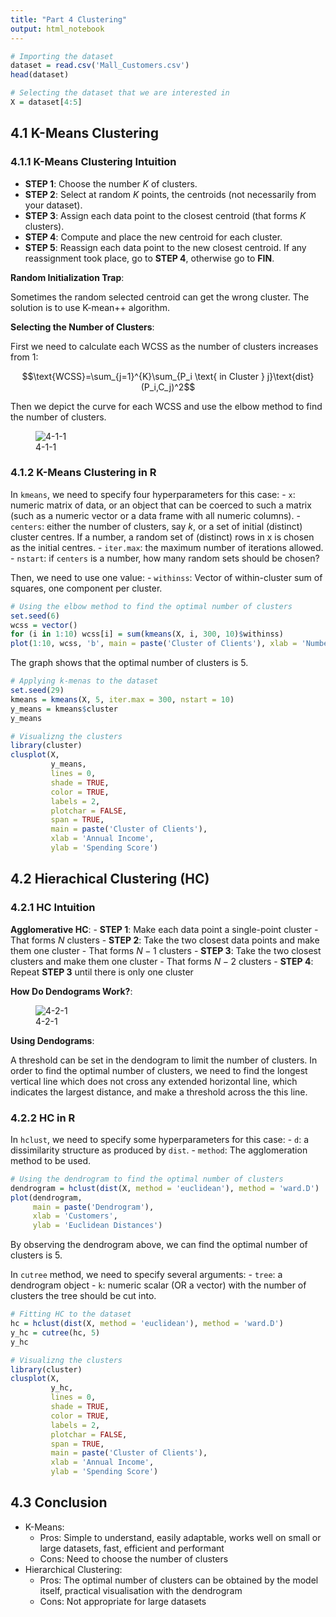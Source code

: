 ```yaml
---
title: "Part 4 Clustering"
output: html_notebook
---
```


```r
# Importing the dataset
dataset = read.csv('Mall_Customers.csv')
head(dataset)
```

```r
# Selecting the dataset that we are interested in
X = dataset[4:5]
```

## 4.1 K-Means Clustering
### 4.1.1 K-Means Clustering Intuition
- **STEP 1**: Choose the number $K$ of clusters.
- **STEP 2**: Select at random $K$ points, the centroids (not necessarily from your dataset).
- **STEP 3**: Assign each data point to the closest centroid (that forms $K$ clusters).
- **STEP 4**: Compute and place the new centroid for each cluster.
- **STEP 5**: Reassign each data point to the new closest centroid. If any reassignment took place, go to **STEP 4**, otherwise go to **FIN**. 

**Random Initialization Trap**:

Sometimes the random selected centroid can get the wrong cluster. The solution is to use K-mean++ algorithm. 

**Selecting the Number of Clusters**:

First we need to calculate each $\text{WCSS}$ as the number of clusters increases from $1$:

$$\text{WCSS}=\sum_{j=1}^{K}\sum_{P_i \text{ in Cluster } j}\text{dist}(P_i,C_j)^2$$

Then we depict the curve for each $\text{WCSS}$ and use the elbow method to find the number of clusters.

![4-1-1](4-1-1.png)

### 4.1.2 K-Means Clustering in R
In `kmeans`, we need to specify four hyperparameters for this case:
- `x`: numeric matrix of data, or an object that can be coerced to such a matrix (such as a numeric vector or a data frame with all numeric columns).
- `centers`: either the number of clusters, say $k$, or a set of initial (distinct) cluster centres. If a number, a random set of (distinct) rows in x is chosen as the initial centres.
- `iter.max`: the maximum number of iterations allowed.
- `nstart`: if `centers` is a number, how many random sets should be chosen?

Then, we need to use one value:
- `withinss`: Vector of within-cluster sum of squares, one component per cluster.


```r
# Using the elbow method to find the optimal number of clusters
set.seed(6)
wcss = vector()
for (i in 1:10) wcss[i] = sum(kmeans(X, i, 300, 10)$withinss)
plot(1:10, wcss, 'b', main = paste('Cluster of Clients'), xlab = 'Number of Clusters', ylab = 'WCSS')
```

The graph shows that the optimal number of clusters is $5$.

```r
# Applying k-menas to the dataset
set.seed(29)
kmeans = kmeans(X, 5, iter.max = 300, nstart = 10)
y_means = kmeans$cluster
y_means
```

```r
# Visualizng the clusters
library(cluster)
clusplot(X, 
         y_means,
         lines = 0, 
         shade = TRUE, 
         color = TRUE, 
         labels = 2, 
         plotchar = FALSE, 
         span = TRUE, 
         main = paste('Cluster of Clients'), 
         xlab = 'Annual Income',
         ylab = 'Spending Score')
```

## 4.2 Hierachical Clustering (HC)
### 4.2.1 HC Intuition
**Agglomerative HC**:
- **STEP 1**: Make each data point a single-point cluster - That forms $N$ clusters
- **STEP 2**: Take the two closest data points and make them one cluster - That forms $N-1$ clusters
- **STEP 3**: Take the two closest clusters and make them one cluster - That forms $N-2$ clusters
- **STEP 4**: Repeat **STEP 3** until there is only one cluster

**How Do Dendograms Work?**: 

![4-2-1](4-2-1.png)

**Using Dendograms**:

A threshold can be set in the dendogram to limit the number of clusters. In order to find the optimal number of clusters, we need to find the longest vertical line which does not cross any extended horizontal line, which indicates the largest distance, and make a threshold across the this line.  

### 4.2.2 HC in R
In `hclust`, we need to specify some hyperparameters for this case:
- `d`: a dissimilarity structure as produced by `dist`.
- `method`: The agglomeration method to be used.

```r
# Using the dendrogram to find the optimal number of clusters
dendrogram = hclust(dist(X, method = 'euclidean'), method = 'ward.D')
plot(dendrogram, 
     main = paste('Dendrogram'), 
     xlab = 'Customers', 
     ylab = 'Euclidean Distances')
```

By observing the dendrogram above, we can find the optimal number of clusters is $5$.

In `cutree` method, we need to specify several arguments:
- `tree`: a dendrogram object
- `k`: numeric scalar (OR a vector) with the number of clusters the tree should be cut into.

```r
# Fitting HC to the dataset
hc = hclust(dist(X, method = 'euclidean'), method = 'ward.D')
y_hc = cutree(hc, 5)
y_hc
```

```r
# Visualizng the clusters
library(cluster)
clusplot(X, 
         y_hc,
         lines = 0, 
         shade = TRUE, 
         color = TRUE, 
         labels = 2, 
         plotchar = FALSE, 
         span = TRUE, 
         main = paste('Cluster of Clients'), 
         xlab = 'Annual Income',
         ylab = 'Spending Score')
```

## 4.3 Conclusion
- K-Means:
    - Pros: Simple to understand, easily adaptable, works well on small or large datasets, fast, efficient and performant
    - Cons: Need to choose the number of clusters
- Hierarchical Clustering:
    - Pros: The optimal number of clusters can be obtained by the model itself, practical visualisation with the dendrogram
    - Cons: Not appropriate for large datasets